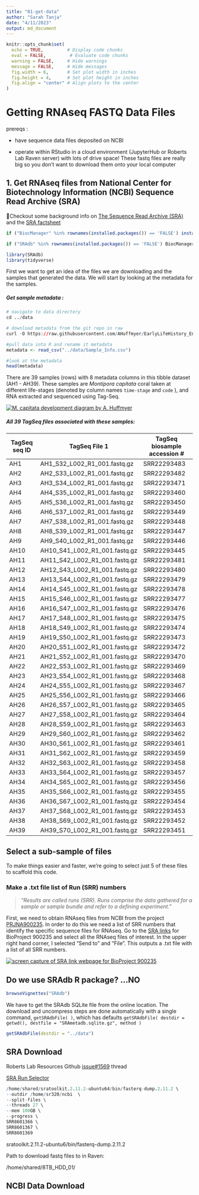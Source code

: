 ```yaml
---
title: "01-get-data"
author: "Sarah Tanja"
date: "4/11/2023"
output: md_document
---
```


```r
knitr::opts_chunk$set(
  echo = TRUE,         # Display code chunks
  eval = FALSE,         # Evaluate code chunks
  warning = FALSE,     # Hide warnings
  message = FALSE,     # Hide messages
  fig.width = 6,       # Set plot width in inches
  fig.height = 4,      # Set plot height in inches
  fig.align = "center" # Align plots to the center
)
```

# Getting RNAseq FASTQ Data Files

prereqs :

-   have sequence data files deposited on NCBI

-   operate within RStudio in a cloud environment (JupyterHub or Roberts Lab Raven server) with lots of drive space! These fastq files are really big so you don't want to download them onto your local computer

## 1. Get RNAseq files from National Center for Biotechnology Information (NCBI) Sequence Read Archive (SRA)

👀Checkout some background info on [The Sequence Read Archive (SRA)](https://linsalrob.github.io/ComputationalGenomicsManual/Databases/SRA.html#:~:text=A%20Study%20(SRP)%20has%20one,want%20to%20download%20from%20NCBI.) and the [SRA factsheet](https://www.ncbi.nlm.nih.gov/core/assets/sra/files/Factsheet_SRA.pdf)

```r
if ("BiocManager" %in% rownames(installed.packages()) == 'FALSE') install.packages("BiocManager") 

if ("SRAdb" %in% rownames(installed.packages()) == 'FALSE') BiocManager::install("SRAdb")
```

```r
library(SRAdb)
library(tidyverse)
```

First we want to get an idea of the files we are downloading and the samples that generated the data. We will start by looking at the metadata for the samples.

##### Get sample metadata :

```r
# navigate to data directory
cd ../data

# download metadata from the git repo in raw
curl -O https://raw.githubusercontent.com/AHuffmyer/EarlyLifeHistory_Energetics/master/Mcap2020/Data/TagSeq/Sample_Info.csv

```

```r
#pull data into R and rename it metadata 
metadata <- read_csv("../data/Sample_Info.csv")
```

```r
#look at the metadata
head(metadata)
```

There are 39 samples (rows) with 8 metadata columns in this tibble dataset (AH1 - AH39). These samples are *Montipora capitata* coral taken at different life-stages (denoted by column names `time-stage` and `code` ), and RNA extracted and sequenced using Tag-Seq.

[![M. capitata development diagram by A. Huffmyer](https://user-images.githubusercontent.com/32178010/211181816-cf21abb7-7038-4f86-9aca-3ca326a958ce.png)](https://github.com/AHuffmyer/EarlyLifeHistory_Energetics)

##### All 39 TagSeq files associated with these samples:

| **TagSeq seq ID** | **TagSeq File 1**             | **TagSeq biosample accession \#** |
|------------------|-------------------------|----------------------------|
| AH1               | AH1_S32_L002_R1_001.fastq.gz  | SRR22293483                       |
| AH2               | AH2_S33_L002_R1_001.fastq.gz  | SRR22293482                       |
| AH3               | AH3_S34_L002_R1_001.fastq.gz  | SRR22293471                       |
| AH4               | AH4_S35_L002_R1_001.fastq.gz  | SRR22293460                       |
| AH5               | AH5_S36_L002_R1_001.fastq.gz  | SRR22293450                       |
| AH6               | AH6_S37_L002_R1_001.fastq.gz  | SRR22293449                       |
| AH7               | AH7_S38_L002_R1_001.fastq.gz  | SRR22293448                       |
| AH8               | AH8_S39_L002_R1_001.fastq.gz  | SRR22293447                       |
| AH9               | AH9_S40_L002_R1_001.fastq.gz  | SRR22293446                       |
| AH10              | AH10_S41_L002_R1_001.fastq.gz | SRR22293445                       |
| AH11              | AH11_S42_L002_R1_001.fastq.gz | SRR22293481                       |
| AH12              | AH12_S43_L002_R1_001.fastq.gz | SRR22293480                       |
| AH13              | AH13_S44_L002_R1_001.fastq.gz | SRR22293479                       |
| AH14              | AH14_S45_L002_R1_001.fastq.gz | SRR22293478                       |
| AH15              | AH15_S46_L002_R1_001.fastq.gz | SRR22293477                       |
| AH16              | AH16_S47_L002_R1_001.fastq.gz | SRR22293476                       |
| AH17              | AH17_S48_L002_R1_001.fastq.gz | SRR22293475                       |
| AH18              | AH18_S49_L002_R1_001.fastq.gz | SRR22293474                       |
| AH19              | AH19_S50_L002_R1_001.fastq.gz | SRR22293473                       |
| AH20              | AH20_S51_L002_R1_001.fastq.gz | SRR22293472                       |
| AH21              | AH21_S52_L002_R1_001.fastq.gz | SRR22293470                       |
| AH22              | AH22_S53_L002_R1_001.fastq.gz | SRR22293469                       |
| AH23              | AH23_S54_L002_R1_001.fastq.gz | SRR22293468                       |
| AH24              | AH24_S55_L002_R1_001.fastq.gz | SRR22293467                       |
| AH25              | AH25_S56_L002_R1_001.fastq.gz | SRR22293466                       |
| AH26              | AH26_S57_L002_R1_001.fastq.gz | SRR22293465                       |
| AH27              | AH27_S58_L002_R1_001.fastq.gz | SRR22293464                       |
| AH28              | AH28_S59_L002_R1_001.fastq.gz | SRR22293463                       |
| AH29              | AH29_S60_L002_R1_001.fastq.gz | SRR22293462                       |
| AH30              | AH30_S61_L002_R1_001.fastq.gz | SRR22293461                       |
| AH31              | AH31_S62_L002_R1_001.fastq.gz | SRR22293459                       |
| AH32              | AH32_S63_L002_R1_001.fastq.gz | SRR22293458                       |
| AH33              | AH33_S64_L002_R1_001.fastq.gz | SRR22293457                       |
| AH34              | AH34_S65_L002_R1_001.fastq.gz | SRR22293456                       |
| AH35              | AH35_S66_L002_R1_001.fastq.gz | SRR22293455                       |
| AH36              | AH36_S67_L002_R1_001.fastq.gz | SRR22293454                       |
| AH37              | AH37_S68_L002_R1_001.fastq.gz | SRR22293453                       |
| AH38              | AH38_S69_L002_R1_001.fastq.gz | SRR22293452                       |
| AH39              | AH39_S70_L002_R1_001.fastq.gz | SRR22293451                       |

## Select a sub-sample of files

To make things easier and faster, we're going to select just 5 of these files to scaffold this code.

### Make a .txt file list of Run (SRR) numbers

> *"Results are called runs (SRR). Runs comprise the data gathered for a sample or sample bundle and refer to a defining experiment."*

First, we need to obtain RNAseq files from NCBI from the project [PRJNA900235](https://www.ncbi.nlm.nih.gov/bioproject/?term=PRJNA900235). In order to do this we need a list of SRR numbers that identify the specific sequence files for RNAseq. Go to the [SRA links](https://www.ncbi.nlm.nih.gov/sra?LinkName=bioproject_sra_all&from_uid=900235) for BioProject 900235 and select all the RNAseq files of interest. In the upper right hand corner, I selected "Send to" and "File". This outputs a .txt file with a list of all SRR numbers.

[![screen capture of SRA link webpage for BioProject 900235](images/ncbi-sra-links.png)](https://www.ncbi.nlm.nih.gov/sra?LinkName=bioproject_sra_all&from_uid=900235)

## Do we use SRAdb R package? ...NO

```r
browseVignettes("SRAdb")
```

We have to get the SRAdb SQLite file from the online location. The download and uncompress steps are done automatically with a single command, `getSRAdbFile( )`, which has defaults `getSRAdbFile( destdir = getwd(), destfile = "SRAmetadb.sqlite.gz", method )`

```r
getSRAdbFile(destdir = "../data")
```

## SRA Download

Roberts Lab Resources Github [issue#1569](https://github.com/RobertsLab/resources/issues/1569) thread

[SRA Run Selector](https://www.ncbi.nlm.nih.gov/Traces/study/?query_key=9&WebEnv=MCID_64358c3e49f6486f57b185c1&o=acc_s%3Aa)

```r
/home/shared/sratoolkit.2.11.2-ubuntu64/bin/fasterq-dump.2.11.2 \
--outdir /home/sr320/ncbi  \
--split-files \
--threads 27 \
--mem 100GB \
--progress \
SRR8601366 \
SRR8601367 \
SRR8601369
```

sratoolkit.2.11.2-ubuntu6/bin/fasterq-dump.2.11.2

Path to download fastq files to in Raven:

/home/shared/8TB_HDD_01/

## NCBI Data Download
